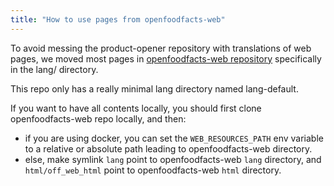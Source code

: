 ```yaml
---
title: "How to use pages from openfoodfacts-web"
---
```


To avoid messing the product-opener repository with translations of web pages,
we moved most pages in 
[openfoodfacts-web repository](https://github.com/openfoodfacts/openfoodfacts-web)
specifically in the lang/ directory.

This repo only has a really minimal lang directory named lang-default.

If you want to have all contents locally, 
you should first clone openfoodfacts-web repo locally, 
and then:

- if you are using docker, 
  you can set the `WEB_RESOURCES_PATH` env variable to a relative or absolute path
  leading to openfoodfacts-web directory.
- else, make symlink `lang` point to openfoodfacts-web `lang` directory, and `html/off_web_html` point to openfoodfacts-web `html` directory.
